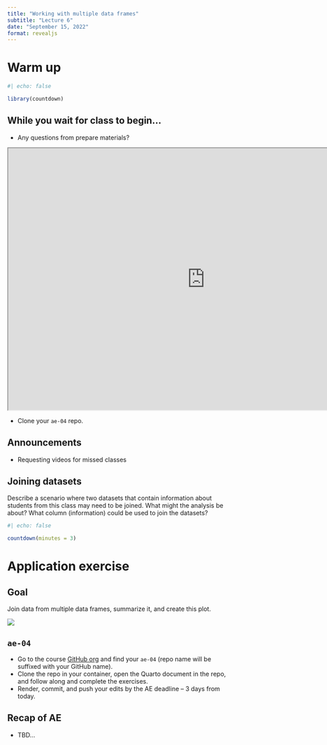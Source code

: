 ```yaml
---
title: "Working with multiple data frames"
subtitle: "Lecture 6"
date: "September 15, 2022"
format: revealjs
---
```


# Warm up

```r
#| echo: false

library(countdown)
```

## While you wait for class to begin...

-   Any questions from prepare materials?

```{=html}
<iframe src="https://app.sli.do/event/9mqwqdqbgesgLASUHGpwU8/embed/polls/52941ba5-0668-4cad-9b86-82505db6b862" width="900" height="600"></iframe>
```
-   Clone your `ae-04` repo.

## Announcements

-   Requesting videos for missed classes

## Joining datasets

::: question
Describe a scenario where two datasets that contain information about students from this class may need to be joined.
What might the analysis be about?
What column (information) could be used to join the datasets?
:::

```r
#| echo: false

countdown(minutes = 3)
```

# Application exercise

## Goal

Join data from multiple data frames, summarize it, and create this plot.

![](images/06/aquaculture-production-by-continent.png){fig-align="center"}

## `ae-04`

::: appex
-   Go to the course [GitHub org](https://github.com/sta199-f22-1) and find your `ae-04` (repo name will be suffixed with your GitHub name).
-   Clone the repo in your container, open the Quarto document in the repo, and follow along and complete the exercises.
-   Render, commit, and push your edits by the AE deadline -- 3 days from today.
:::

## Recap of AE {.smaller}

-   TBD...
